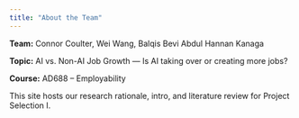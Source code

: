 ```yaml
---
title: "About the Team"
---
```


**Team:** Connor Coulter, Wei Wang, Balqis Bevi Abdul Hannan Kanaga

**Topic:** AI vs. Non-AI Job Growth — Is AI taking over or creating more jobs?

**Course:** AD688 – Employability

This site hosts our research rationale, intro, and literature review for Project Selection I.
